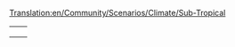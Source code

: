 [[Translation:en/Community/Scenarios/Climate/Sub-Tropical]]
{{en/Community/Scenarios/Scenarios by setting}}

{|
|-
|style="border:none;background:white"|
{{en/Islands}}

|style="border:none;background:white"|
{{en/Echo}}

|-
|style="border:none;background:white"|
{{en/The Isles}}

|style="border:none;background:white"|
{{en/Tropical River}}

|-
|style="border:none;background:white"|
{{en/Chatham Islands}}

|style="border:none;background:white"|
{{en/Alexander to Karthoum}}

|}